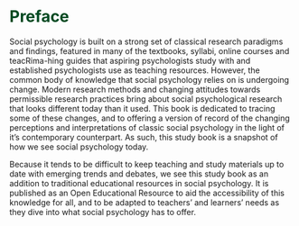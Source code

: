 # [Preface]{style="color: #004b23"} {.unnumbered}

Social psychology is built on a strong set of classical research paradigms and findings, featured in many of the textbooks, syllabi, online courses and teacRima-hing guides that aspiring psychologists study with and established psychologists use as teaching resources. However, the common body of knowledge that social psychology relies on is undergoing change. Modern research methods and changing attitudes towards permissible research practices bring about social psychological research that looks different today than it used. This book is dedicated to tracing some of these changes, and to offering a version of record of the changing perceptions and interpretations of classic social psychology in the light of it's contemporary counterpart. As such, this study book is a snapshot of how we see social psychology today.

Because it tends to be difficult to keep teaching and study materials up to date with emerging trends and debates, we see this study book as an addition to traditional educational resources in social psychology. It is published as an Open Educational Resource to aid the accessibility of this knowledge for all, and to be adapted to teachers' and learners' needs as they dive into what social psychology has to offer.
